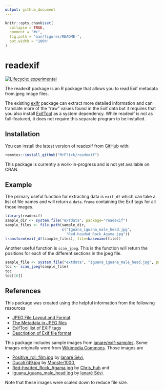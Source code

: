 ```yaml
---
output: github_document
---
```


<!-- README.md is generated from README.Rmd. Please edit that file -->

```r
knitr::opts_chunk$set(
  collapse = TRUE,
  comment = "#>",
  fig.path = "man/figures/README-",
  out.width = "100%"
)
```

# readexif

<!-- badges: start -->
[![Lifecycle: experimental](https://img.shields.io/badge/lifecycle-experimental-orange.svg)](https://www.tidyverse.org/lifecycle/#experimental)
<!-- badges: end -->

The readexif package is an R package that allows you to read Exif metadata from jpeg image files.

The existing [exifr](https://cran.r-project.org/package=exifr) package can extract more detailed information and can translate more of the "raw" values found in the Exif data but it requires that you also install [ExifTool](https://exiftool.org/) as a system dependency. While readexif is not as full-featured, it does not require this separate program to be installed.

## Installation

You can install the latest version of readexif from [GitHub](https://github.com/) with:

``` r
remotes::install_github("MrFlick/readexif")
```
This package is currently a work-in-progress and is not
yet available on CRAN.

## Example

The primary useful function for extracting data is `exif_df` which can take a list of file names and will return a `data.frame` containing the Exif tags for all those images.

```r
library(readexif)
sample_dir <- system.file("extdata", package="readexif")
sample_files <- file.path(sample_dir, 
                          c("Iguana_iguana_male_head.jpg", 
                            "Red-headed_Rock_Agama.jpg"))
transform(exif_df(sample_files), file=basename(file))
```

Another useful function is `scan_jpeg`. This is the function will return the positions for each of the different sections in the jpeg file.

```r
sample_file <- system.file("extdata", "Iguana_iguana_male_head.jpg", package="readexif")
toc <- scan_jpeg(sample_file)
toc
toc[[6]]
```

## References

This package was created using the helpful information from the following resources

  * [JPEG File Layout and Format](http://vip.sugovica.hu/Sardi/kepnezo/JPEG%20File%20Layout%20and%20Format.htm)
  * [The Metadata in JPEG files](https://dev.exiv2.org/projects/exiv2/wiki/The_Metadata_in_JPEG_files)
  * [ExifTool list of EXIF tags](https://exiftool.org/TagNames/EXIF.html)
  * [Description of Exif file format](https://www.media.mit.edu/pia/Research/deepview/exif.htm)

This package includes sample images from [ianare/exif-samples](https://github.com/ianare/exif-samples/tree/master/jpg). Some images originally were from [Wikimedia Commons](https://commons.wikimedia.org/). Those images are

  * [Positive_roll_film.jpg](https://commons.wikimedia.org/wiki/File:Positive_roll_film.jpg) by [Ianaré Sévi](https://commons.wikimedia.org/wiki/User:Ianare), 
  * [Ducati749.jpg](https://commons.wikimedia.org/wiki/File:Ducati749.jpg) by [Monster1000](https://fr.wikipedia.org/wiki/User:Monster1000), 
  * [Red-headed_Rock_Agama.jpg](https://commons.wikimedia.org/wiki/File:Red-headed_Rock_Agama.jpg) by [Chris_huh](https://commons.wikimedia.org/wiki/User:Chris_huh) and
  * [Iguana_iguana_male_head.jpg](https://commons.wikimedia.org/wiki/File:Iguana_iguana_male_head.jpg) by [Ianaré Sévi](https://commons.wikimedia.org/wiki/User:Ianare).
  
Note that these images were scaled down to reduce file size.
